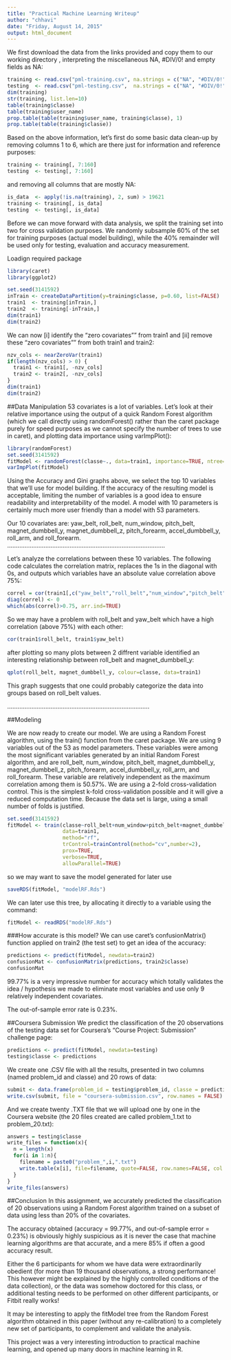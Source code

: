 ```yaml
---
title: "Practical Machine Learning Writeup"
author: "chhavi"
date: "Friday, August 14, 2015"
output: html_document
---
```

We first download the data from the links provided and copy them to our working directory , interpreting the miscellaneous NA, #DIV/0! and empty fields as NA:

```r
training <- read.csv("pml-training.csv", na.strings = c("NA", "#DIV/0!", ""))
testing  <- read.csv("pml-testing.csv",  na.strings = c("NA", "#DIV/0!", ""))
dim(training)
str(training, list.len=10)
table(training$classe)
table(training$user_name)
prop.table(table(training$user_name, training$classe), 1)
prop.table(table(training$classe))

```
Based on the above information, let's first do some basic data clean-up by removing columns 1 to 6, which are there just for information and reference purposes:

```r
training <- training[, 7:160]
testing  <- testing[, 7:160]
```

and removing all columns that are mostly NA:

```r
is_data  <- apply(!is.na(training), 2, sum) > 19621
training <- training[, is_data]
testing  <- testing[, is_data]


```
Before we can move forward with data analysis, we split the training set into two for cross validation purposes. We randomly subsample 60% of the set for training purposes (actual model building), while the 40% remainder will be used only for testing, evaluation and accuracy measurement.

Loadign required package

```r
library(caret)
library(ggplot2)

```

```r
set.seed(3141592)
inTrain <- createDataPartition(y=training$classe, p=0.60, list=FALSE)
train1  <- training[inTrain,]
train2  <- training[-inTrain,]
dim(train1)
dim(train2)
```

We can now [i] identify the "zero covariates"" from train1 and [ii] remove these "zero covariates"" from both train1 and train2:

```r
nzv_cols <- nearZeroVar(train1)
if(length(nzv_cols) > 0) {
  train1 <- train1[, -nzv_cols]
  train2 <- train2[, -nzv_cols]
}
dim(train1)
dim(train2)

```
##Data Manipulation
53 covariates is a lot of variables. Let's look at their relative importance using the output of a quick Random Forest algorithm (which we call directly using randomForest() rather than the caret package purely for speed purposes as we cannot specify the number of trees to use in caret), and plotting data importance using varImpPlot():

```r
library(randomForest)
set.seed(3141592)
fitModel <- randomForest(classe~., data=train1, importance=TRUE, ntree=100)
varImpPlot(fitModel)
```

Using the Accuracy and Gini graphs above, we select the top 10 variables that we'll use for model building. If the accuracy of the resulting model is acceptable, limiting the number of variables is a good idea to ensure readability and interpretability of the model. A model with 10 parameters is certainly much more user friendly than a model with 53 parameters.

Our 10 covariates are: yaw_belt, roll_belt, num_window, pitch_belt, magnet_dumbbell_y, magnet_dumbbell_z, pitch_forearm, accel_dumbbell_y, roll_arm, and roll_forearm.
...........................................................................................

Let's analyze the correlations between these 10 variables. The following code calculates the correlation matrix, replaces the 1s in the diagonal with 0s, and outputs which variables have an absolute value correlation above 75%:

```r
correl = cor(train1[,c("yaw_belt","roll_belt","num_window","pitch_belt","magnet_dumbbell_z","magnet_dumbbell_y","pitch_forearm","accel_dumbbell_y","roll_arm","roll_forearm")])
diag(correl) <- 0
which(abs(correl)>0.75, arr.ind=TRUE)
```

So we may have a problem with roll_belt and yaw_belt which have a high correlation (above 75%) with each other:

```r
cor(train1$roll_belt, train1$yaw_belt)
```

after plotting so many plots between 2 diffrent variable  identified an interesting relationship between roll_belt and magnet_dumbbell_y:


```r
qplot(roll_belt, magnet_dumbbell_y, colour=classe, data=train1)
```

This graph suggests that one could probably categorize the data into groups based on roll_belt values.

..................................................................................

##Modeling

We are now ready to create our model.
We are using a Random Forest algorithm, using the train() function from the caret package.
We are using 9 variables out of the 53 as model parameters. These variables were among the most significant variables generated by an initial Random Forest algorithm, and are roll_belt, num_window, pitch_belt, magnet_dumbbell_y, magnet_dumbbell_z, pitch_forearm, accel_dumbbell_y, roll_arm, and roll_forearm. These variable are relatively independent as the maximum correlation among them is 50.57%.
We are using a 2-fold cross-validation control. This is the simplest k-fold cross-validation possible and it will give a reduced computation time. Because the data set is large, using a small number of folds is justified.

```r
set.seed(3141592)
fitModel <- train(classe~roll_belt+num_window+pitch_belt+magnet_dumbbell_y+magnet_dumbbell_z+pitch_forearm+accel_dumbbell_y+roll_arm+roll_forearm,
                  data=train1,
                  method="rf",
                  trControl=trainControl(method="cv",number=2),
                  prox=TRUE,
                  verbose=TRUE,
                  allowParallel=TRUE)
```

so we may want to save the model generated for later use

```r
saveRDS(fitModel, "modelRF.Rds")
```

We can later use this tree, by allocating it directly to a variable using the command:

```r
fitModel <- readRDS("modelRF.Rds")
```


###How accurate is this model?
We can use caret's confusionMatrix() function applied on train2 (the test set) to get an idea of the accuracy:

```r
predictions <- predict(fitModel, newdata=train2)
confusionMat <- confusionMatrix(predictions, train2$classe)
confusionMat
```
99.77% is a very impressive number for accuracy which totally validates the idea / hypothesis we made to eliminate most variables and use only 9 relatively independent covariates.

The out-of-sample error rate is 0.23%.

##Coursera Submission
We predict the classification of the 20 observations of the testing data set for Coursera's "Course Project: Submission" challenge page:

```r
predictions <- predict(fitModel, newdata=testing)
testing$classe <- predictions
```
We create one .CSV file with all the results, presented in two columns (named problem_id and classe) and 20 rows of data:

```r
submit <- data.frame(problem_id = testing$problem_id, classe = predictions)
write.csv(submit, file = "coursera-submission.csv", row.names = FALSE)
```

And we create twenty .TXT file that we will upload one by one in the Coursera website (the 20 files created are called problem_1.txt to problem_20.txt):

```r
answers = testing$classe
write_files = function(x){
  n = length(x)
  for(i in 1:n){
    filename = paste0("problem_",i,".txt")
    write.table(x[i], file=filename, quote=FALSE, row.names=FALSE, col.names=FALSE)
  }
}
write_files(answers)
```

##Conclusion
In this assignment, we accurately predicted the classification of 20 observations using a Random Forest algorithm trained on a subset of data using less than 20% of the covariates.

The accuracy obtained (accuracy = 99.77%, and out-of-sample error = 0.23%) is obviously highly suspicious as it is never the case that machine learning algorithms are that accurate, and a mere 85% if often a good accuracy result.

Either the 6 participants for whom we have data were extraordinarily obedient (for more than 19 thousand observations, a strong performance! This however might be explained by the highly controlled conditions of the data collection), or the data was somehow doctored for this class, or additional testing needs to be performed on other different participants, or Fitbit really works!

It may be interesting to apply the fitModel tree from the Random Forest algorithm obtained in this paper (without any re-calibration) to a completely new set of participants, to complement and validate the analysis.

This project was a very interesting introduction to practical machine learning, and opened up many doors in machine learning in R.
